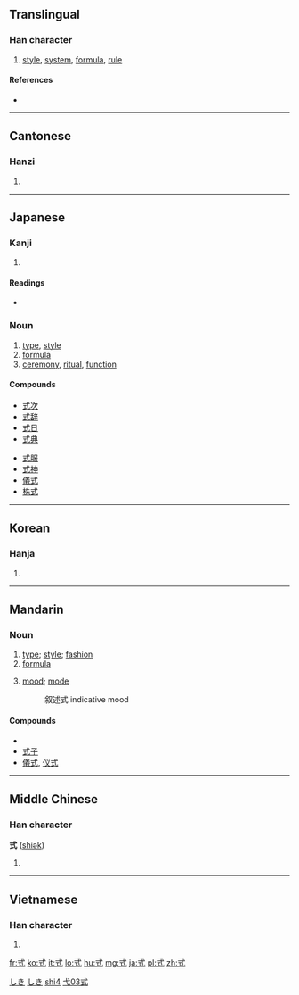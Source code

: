 ==Translingual==

===Han character===
{{Han char|rn=56|rad=弋|as=03|sn=6|four=4310<sub>0</sub>|canj=戈心一 (IPM)|ids=⿹[[弋]][[工]]}}

# [[style]], [[system]], [[formula]], [[rule]]

====References====
* {{Han ref|kx=0355.060|dkj=09663|hdz=10558.070|uh=5F0F|ud=24335|bh=A6A1|bd=42657}}

----

==Cantonese==

===Hanzi===
{{yue-hanzi|jyut=|y=sik1}}

# {{defn|lang=yue|sort=弋03}}

----

==Japanese==

===Kanji===
{{ja-kanji|grade=3|rs=弋03}}

# {{defn|lang=ja|sort=弋03}}

====Readings====
* {{ja-readings|on=[[しき]] (shiki), [[しょく]] (shoku)|kun=[[のり]] (nori), [[のっとる]] (nottoru)}}

===Noun===
{{ja-noun|k|hira=しき|rom=shiki|hidx=しき}}

# [[type]], [[style]]
# [[formula]]
# [[ceremony]], [[ritual]], [[function]]

====Compounds====
{{top2}}
* [[式次]]
* [[式辞]]
* [[式日]]
* [[式典]]
{{mid2}}
* [[式服]]
* [[式神]]
* [[儀式]]
* [[株式]]
{{bottom}}

[[Category:ja:Computing|しき]]
[[Category:ja:Mathematics|しき]]

----

==Korean==

===Hanja===
{{ko-hanja|hangeul=[[식]]|eumhun=|rv=sik|mr=sik|y=sik}}

# {{defn|lang=ko|sort=弋03}}

----

==Mandarin==

===Noun===
{{cmn-noun|ts|pin=shì|pint=shi4|rs=弋03}}

# [[type]]; [[style]]; [[fashion]]
# [[formula]]
# {{grammar|lang=cmn}} [[mood]]; [[mode]]
#: 叙述式 indicative mood

====Compounds====
* {{zh-ts|式樣|式样}}
* [[式子]]
* [[儀式]], [[仪式]]

[[Category:zh-cn:Advanced Mandarin|shi4]]
[[Category:zh-tw:Advanced Mandarin|弋03式]]

----

==Middle Chinese==

===Han character===
'''式''' ([[shiək]])

# {{defn|lang=zhx-mid|sort=弋03}}

----

==Vietnamese==

===Han character===
{{vi-hantu|[[thức]], [[sức]]|rs=弋03}}

# {{defn|lang=vi|sort=弋03}}

[[fr:式]]
[[ko:式]]
[[it:式]]
[[lo:式]]
[[hu:式]]
[[mg:式]]
[[ja:式]]
[[pl:式]]
[[zh:式]]